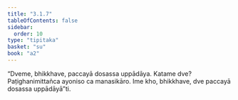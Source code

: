 ```yaml
---
title: "3.1.7"
tableOfContents: false
sidebar:
  order: 10
type: "tipitaka"
basket: "su"
book: "a2"
---
```



<DynamicBreadcrumb />

<Division number="125" book="a2">

<Paragraph number="210" book="a2">
“Dveme, bhikkhave, paccayā dosassa uppādāya. Katame dve? Paṭighanimittañca ayoniso ca manasikāro. Ime kho, bhikkhave, dve paccayā dosassa uppādāyā”ti.
</Paragraph>
</Division>